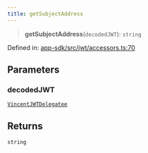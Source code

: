 ```yaml
---
title: getSubjectAddress
---
```


> **getSubjectAddress**(`decodedJWT`): `string`

Defined in: [app-sdk/src/jwt/accessors.ts:70](https://github.com/LIT-Protocol/Vincent/blob/59bbcc58961d006596c8c80671cc1200f69f2946/packages/libs/app-sdk/src/jwt/accessors.ts#L70)

## Parameters

### decodedJWT

[`VincentJWTDelegatee`](/api-reference/app-sdk/jwt/interfaces/VincentJWTDelegatee)

## Returns

`string`
